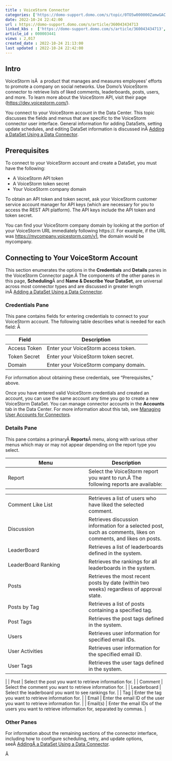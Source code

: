 ```yaml
---
title : VoiceStorm Connector
categories: ['https://domo-support.domo.com/s/topic/0TO5w000000ZamwGAC']
date: 2022-10-24 22:42:00
url : https://domo-support.domo.com/s/article/360043434713
linked_kbs :  ['https://domo-support.domo.com/s/article/360043434713', 'https://domo-support.domo.com/s/article/360042926274', 'https://domo-support.domo.com/s/knowledge-base', 'https://domo-support.domo.com/s/article/360042925494', 'https://domo-support.domo.com/s/article/360043429953', 'https://domo-support.domo.com/s/article/360042926054', 'https://domo-support.domo.com/s/article/360043429933', 'https://domo-support.domo.com/s/article/360043429693', 'https://domo-support.domo.com/s/topic/0TO5w000000ZamwGAC', 'https://domo-support.domo.com/s/article/360043429913']
article_id : 000003441
views : 2,017
created_date : 2022-10-24 21:13:00
last updated : 2022-10-24 22:42:00
---
```




Intro
-----


VoiceStorm isÂ  a product that manages and measures employees' efforts to promote a company on social networks. Use Domo's VoiceStorm connector to retrieve lists of liked comments, leaderboards, posts, users, and more. To learn more about the VoiceStorm API, visit their page ([https://dev.voicestorm.com/](https://dev.voicestorm.com/ "https://dev.voicestorm.com/")).


You connect to your VoiceStorm account in the Data Center. This topic discusses the fields and menus that are specific to the VoiceStorm connector user interface. General information for adding DataSets, setting update schedules, and editing DataSet information is discussed inÂ [Adding a DataSet Using a Data Connector](..\adding_a_dataset_using_a_connector\index.md).


Prerequisites
-------------


To connect to your VoiceStorm account and create a DataSet, you must have the following:



* A VoiceStorm API token
* A VoiceStorm token secret
* Your VoiceStorm company domain


To obtain an API token and token secret, ask your VoiceStorm customer service account manager for API keys (which are necessary for you to access the REST API platform). The API keys include the API token and token secret.


You can find your VoiceStorm company domain by looking at the portion of your VoiceStorm URL immediately following https://. For example, if the URL was <https://mycompany.voicestorm.com/v1>, the domain would be mycompany.


Connecting to Your VoiceStorm Account
-------------------------------------


This section enumerates the options in the **Credentials** and **Details** panes in the VoiceStorm Connector page.Â The components of the other panes in this page, **Scheduling**Â and **Name & Describe Your DataSet**, are universal across most connector types and are discussed in greater length inÂ [Adding a DataSet Using a Data Connector](..\adding_a_dataset_using_a_connector\index.md "Adding a DataSet Using a Data Connector").


### Credentials Pane


This pane contains fields for entering credentials to connect to your VoiceStorm account. The following table describes what is needed for each field: Â 




| Field | Description |
| --- | --- |
| Access Token | Enter your VoiceStorm access token. |
| Token Secret | Enter your VoiceStorm token secret. |
| Domain | Enter your VoiceStorm company domain. |


For information about obtaining these credentials, see "Prerequisites," above.


Once you have entered valid VoiceStorm credentials and created an account, you can use the same account any time you go to create a new VoiceStorm DataSet. You can manage connector accounts in the **Accounts** tab in the Data Center. For more information about this tab, see [Managing User Accounts for Connectors](..\managing_user_accounts_for_connectors\index.html "Managing User Accounts for Connectors").


### Details Pane


This pane contains a primaryÂ **Reports**Â menu, along with various other menus which may or may not appear depending on the report type you select.




| Menu | Description |
| --- | --- |
| Report | Select the VoiceStorm report you want to run.Â The following reports are available:

|  |  |
| --- | --- |
| Comment Like List | Retrieves a list of users who have liked the selected comment. |
| Discussion | Retrieves discussion information for a selected post, such as comments, likes on comments, and likes on posts. |
| LeaderBoard | Retrieves a list of leaderboards defined in the system. |
| LeaderBoard Ranking | Retrieves the rankings for all leaderboards in the system. |
| Posts | Retrieves the most recent posts by date (within two weeks) regardless of approval state. |
| Posts by Tag | Retrieves a list of posts containing a specified tag. |
| Post Tags | Retrieves the post tags defined in the system. |
| Users | Retrieves user information for specified email IDs. |
| User Activities | Retrieves user information for the specified email ID. |
| User Tags | Retrieves the user tags defined in the system. |

 |
| Post | Select the post you want to retrieve information for. |
| Comment | Select the comment you want to retrieve information for. |
| Leaderboard | Select the leaderboard you want to see rankings for. |
| Tag | Enter the tag you want to retrieve information for. |
| Email | Enter the email ID of the user you want to retrieve information for. |
| Email(s) | Enter the email IDs of the users you want to retrieve information for, separated by commas. |


### Other Panes


For information about the remaining sections of the connector interface, including how to configure scheduling, retry, and update options, seeÂ [AddingÂ a DataSet Using a Data Connector](..\adding_a_dataset_using_a_connector\index.md).


Â